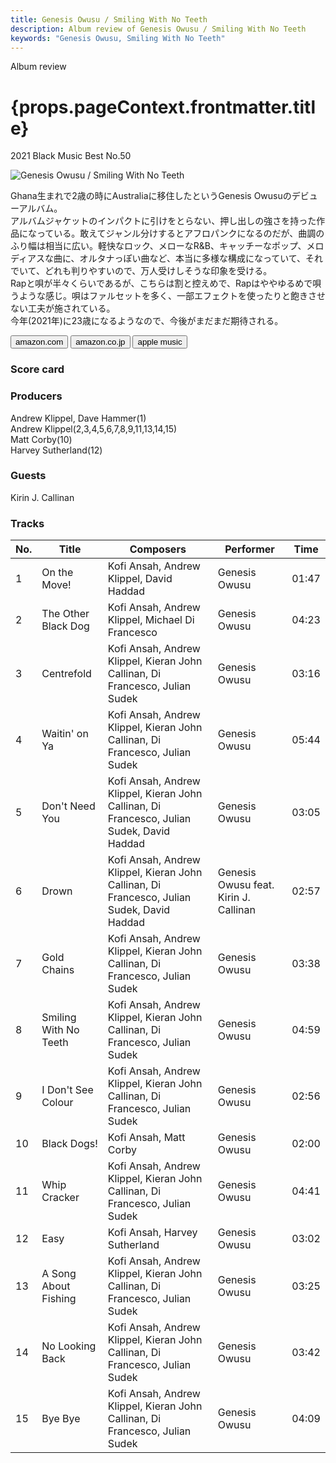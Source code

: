 ```yaml
---
title: Genesis Owusu / Smiling With No Teeth
description: Album review of Genesis Owusu / Smiling With No Teeth
keywords: "Genesis Owusu, Smiling With No Teeth"
---
```





<p className="largeP">Album review</p>
<h1 className="h1--no--margin">{props.pageContext.frontmatter.title}</h1>
<p className="largeP">
  <Link to="/best50/2021/">2021 Black Music Best No.50</Link>
</p>

<Row  className="image-card-group">
	<Column colMd={"3"} colLg={"4"} noGutterMdLeft="">
       <ImageCard>

![Genesis Owusu / Smiling With No Teeth](../../images/cd/genesisowusu1L.jpg)

</ImageCard>
	</Column>
	<Column colMd={"4"} colLg={"8"} noGutterMdLeft="">
		<p>
			Ghana生まれで2歳の時にAustraliaに移住したというGenesis Owusuのデビューアルバム。
			<br/>アルバムジャケットのインパクトに引けをとらない、押し出しの強さを持った作品になっている。敢えてジャンル分けするとアフロパンクになるのだが、曲調のふり幅は相当に広い。軽快なロック、メローなR&B、キャッチーなポップ、メロディアスな曲に、オルタナっぽい曲など、本当に多様な構成になっていて、それでいて、どれも判りやすいので、万人受けしそうな印象を受ける。
			<br/>Rapと唄が半々くらいであるが、こちらは割と控えめで、Rapはややゆるめで唄うような感じ。唄はファルセットを多く、一部エフェクトを使ったりと飽きさせない工夫が施されている。
			<br/>今年(2021年)に23歳になるようなので、今後がまだまだ期待される。
		</p>
		<div>
		  <Button className="button-right-mergin"  href="https://amzn.to/2UsRC2n" kind="primary" size="small" renderIcon={ArrowUpRight24}>
  	    amazon.com
  	  </Button>
  	  <Button className="button-right-mergin"  href="https://amzn.to/3ze7e8M" kind="secondary" size="small" renderIcon={ArrowUpRight24}>
  	    amazon.co.jp
  	  </Button>
			<Button className="button-right-mergin"  href="https://geo.music.apple.com/us/album/smiling-with-no-teeth/1561839648?itsct=music_box_link&itscg=30200&at=11lcug&ct=albums_smiling_with_no_teeth&ls=1&app=music" kind="tertiary" size="small" renderIcon={ArrowUpRight24}>
  	    apple music
  	  </Button>
			<AdvJS2/>
		</div>
	</Column>
</Row>
<Row >
	<Column colMd={"4"} colLg={"4"} noGutterMdLeft="">
		<div>
		  <h3>Score card</h3>
			<SliderJS1 value="2" />
		  <SliderJS2 value="2" />
			<SliderJS3 value="1" />
		  <SliderJS4 value="9" />
		</div>
	</Column>
	<Column colMd={"8"} colLg={"8"} noGutterMdLeft="">
		<div>
			<h3>Producers</h3>
			<p>
				Andrew Klippel, Dave Hammer(1)
				<br/>Andrew Klippel(2,3,4,5,6,7,8,9,11,13,14,15)
				<br/>Matt Corby(10)
				<br/>Harvey Sutherland(12)
			</p>
			<h3>Guests</h3>
			<p>
				Kirin J. Callinan
			</p>
		</div>
	</Column>
</Row>

<h3>Tracks</h3>

| No. | Title                 | Composers                                                                                  | Performer                             | Time  |
| --- | --------------------- | ------------------------------------------------------------------------------------------ | ------------------------------------- | ----- |
| 1   | On the Move!          | Kofi Ansah, Andrew Klippel, David Haddad                                                   | Genesis Owusu                         | 01:47 |
| 2   | The Other Black Dog   | Kofi Ansah, Andrew Klippel, Michael Di Francesco                                           | Genesis Owusu                         | 04:23 |
| 3   | Centrefold            | Kofi Ansah, Andrew Klippel, Kieran John Callinan, Di Francesco, Julian Sudek               | Genesis Owusu                         | 03:16 |
| 4   | Waitin' on Ya         | Kofi Ansah, Andrew Klippel, Kieran John Callinan, Di Francesco, Julian Sudek               | Genesis Owusu                         | 05:44 |
| 5   | Don't Need You        | Kofi Ansah, Andrew Klippel, Kieran John Callinan, Di Francesco, Julian Sudek, David Haddad | Genesis Owusu                         | 03:05 |
| 6   | Drown                 | Kofi Ansah, Andrew Klippel, Kieran John Callinan, Di Francesco, Julian Sudek, David Haddad | Genesis Owusu feat. Kirin J. Callinan | 02:57 |
| 7   | Gold Chains           | Kofi Ansah, Andrew Klippel, Kieran John Callinan, Di Francesco, Julian Sudek               | Genesis Owusu                         | 03:38 |
| 8   | Smiling With No Teeth | Kofi Ansah, Andrew Klippel, Kieran John Callinan, Di Francesco, Julian Sudek               | Genesis Owusu                         | 04:59 |
| 9   | I Don't See Colour    | Kofi Ansah, Andrew Klippel, Kieran John Callinan, Di Francesco, Julian Sudek               | Genesis Owusu                         | 02:56 |
| 10  | Black Dogs!           | Kofi Ansah, Matt Corby                                                                     | Genesis Owusu                         | 02:00 |
| 11  | Whip Cracker          | Kofi Ansah, Andrew Klippel, Kieran John Callinan, Di Francesco, Julian Sudek               | Genesis Owusu                         | 04:41 |
| 12  | Easy                  | Kofi Ansah, Harvey Sutherland                                                              | Genesis Owusu                         | 03:02 |
| 13  | A Song About Fishing  | Kofi Ansah, Andrew Klippel, Kieran John Callinan, Di Francesco, Julian Sudek               | Genesis Owusu                         | 03:25 |
| 14  | No Looking Back       | Kofi Ansah, Andrew Klippel, Kieran John Callinan, Di Francesco, Julian Sudek               | Genesis Owusu                         | 03:42 |
| 15  | Bye Bye               | Kofi Ansah, Andrew Klippel, Kieran John Callinan, Di Francesco, Julian Sudek               | Genesis Owusu                         | 04:09 |

<AdvJS3 />
